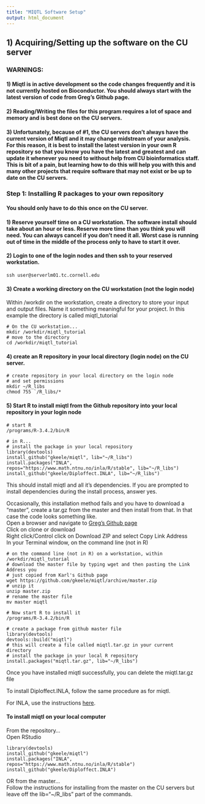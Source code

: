 ```yaml
---
title: "MIQTL Software Setup"
output: html_document
---
```

## 1) Acquiring/Setting up the software on the CU server

### WARNINGS:  
#### 1) Miqtl is in active development so the code changes frequently and it is not currently hosted on Bioconductor. You should always start with the latest version of code from Greg's Github page.  
#### 2) Reading/Writing the files for this program requires a lot of space and memory and is best done on the CU servers.  
#### 3) Unfortunately, because of #1, the CU servers don't always have the current version of Miqtl and it may change midstream of your analysis.  For this reason, it is best to install the latest version in your own R repository so that you know you have the latest and greatest and can update it whenever you need to without help from CU bioinformatics staff. This is bit of a pain, but learning how to do this will help you with this and many other projects that require software that may not exist or be up to date on the CU servers. 

### Step 1: Installing R packages to your own repository  

#### You should only have to do this once on the CU server.

#### 1) Reserve yourself time on a CU workstation.  The software install should take about an hour or less. Reserve more time than you think you will need. You can always cancel if you don't need it all. Worst case is running out of time in the middle of the process only to have to start it over. 

#### 2) Login to one of the login nodes and then ssh to your reserved workstation.
```
ssh user@serverlm01.tc.cornell.edu
```
#### 3) Create a working directory on the CU workstation (not the login node)
Within /workdir on the workstation, create a directory to store your input and output files.  Name it something meaningful for your project.   In this example the directory is called miqtl_tutorial  
```
# On the CU workstation...
mkdir /workdir/miqtl_tutorial
# move to the directory
cd /workdir/miqtl_tutorial
```
#### 4) create an R repository in your local directory (login node) on the CU server.
```
# create repository in your local directory on the login node
# and set permissions 
mkdir ~/R_libs
chmod 755 `/R_libs/*
```
#### 5)  Start R to install miqtl from the Github repository into your local repository in your login node  
```
# start R 
/programs/R-3.4.2/bin/R

# in R...
# install the package in your local repository
library(devtools)
install_github("gkeele/miqtl", lib="~/R_libs")
install.packages("INLA", repos="https://www.math.ntnu.no/inla/R/stable", lib="~/R_libs")
install_github("gkeele/Diploffect.INLA", lib="~/R_libs")
```
This should install miqtl and all it's dependencies.  If you are prompted to install dependencies during the install process, answer yes.

Occasionally, this installation method fails and you have to download a "master", create a tar.gz from the master and then install from that.  In that case the code looks something like.  
Open a browser and navigate to [Greg's Github page ](https://github.com/gkeele/miqtl)  
Click on clone or download  
Right click/Control click on Download ZIP and select Copy Link Address  
In your Terminal window, on the command line (not in R) 
```
# on the command line (not in R) on a workstation, within /workdir/miqtl_tutorial
# download the master file by typing wget and then pasting the Link Address you
# just copied from Karl's Github page
wget https://github.com/gkeele/miqtl/archive/master.zip
# unzip it
unzip master.zip
# rename the master file
mv master miqtl

# Now start R to install it
/programs/R-3.4.2/bin/R

# create a package from github master file
library(devtools)
devtools::build("miqtl")
# this will create a file called miqtl.tar.gz in your current directory
# install the package in your local R repository
install.packages("miqtl.tar.gz", lib="~/R_libs")
```
Once you have installed miqtl successfully, you can delete the miqtl.tar.gz file  

To install Diploffect.INLA, follow the same procedure as for miqtl.

For INLA, use the instructions [here ](http://www.r-inla.org/download).

#### To install miqtl on your local computer
From the repository...  
Open RStudio  
```
library(devtools)
install_github("gkeele/miqtl")
install.packages("INLA", repos="https://www.math.ntnu.no/inla/R/stable")
install_github("gkeele/Diploffect.INLA")
```
OR from the master...  
Follow the instructions for installing from the master on the CU servers but leave off the lib="~/R_libs" part of the commands.
